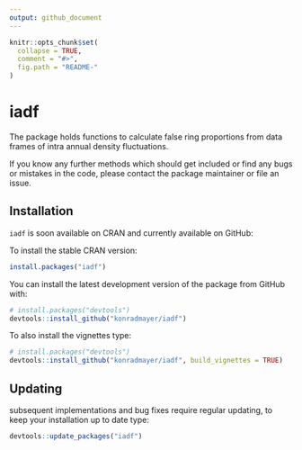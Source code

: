 ```yaml
---
output: github_document
---
```


<!-- README.md is generated from README.Rmd. Please edit that file -->

```r
knitr::opts_chunk$set(
  collapse = TRUE,
  comment = "#>",
  fig.path = "README-"
)
```

# iadf
The package holds functions to calculate false ring proportions 
  from data frames of intra annual density fluctuations.
  
If you know any further methods which should get included or find any bugs or 
mistakes in the code, please contact the package maintainer or file an issue. 

## Installation
`iadf` is soon available on CRAN and currently available on GitHub:

To install the stable CRAN version:
```r
install.packages("iadf")
```


You can install the latest development version of the package from GitHub with:

```r
# install.packages("devtools")
devtools::install_github("konradmayer/iadf")
```

To also install the vignettes type:
```r
# install.packages("devtools")
devtools::install_github("konradmayer/iadf", build_vignettes = TRUE)
```


## Updating

subsequent implementations and bug fixes require regular updating, to keep your
installation up to date type:

```r
devtools::update_packages("iadf")
```
